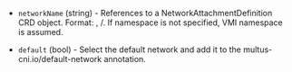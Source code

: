 <!-- Code generated from the comments of the MultusNetwork struct in builder/kubevirt/iso/config.go; DO NOT EDIT MANUALLY -->

- `networkName` (string) - References to a NetworkAttachmentDefinition CRD object. Format:
  <networkName>, <namespace>/<networkName>. If namespace is not
  specified, VMI namespace is assumed.

- `default` (bool) - Select the default network and add it to the
  multus-cni.io/default-network annotation.

<!-- End of code generated from the comments of the MultusNetwork struct in builder/kubevirt/iso/config.go; -->
